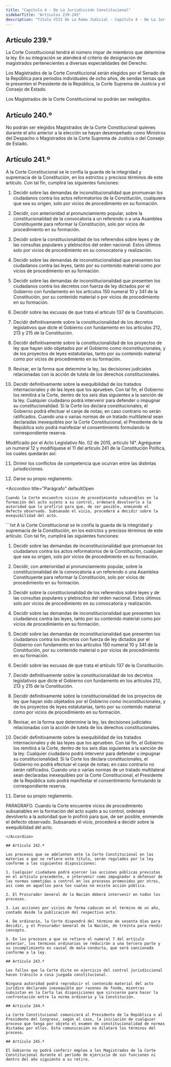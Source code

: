 ```yaml
---
title: "Capítulo 4 - De La Jurisdicción Constitucional"
sidebarTitle: "Artículos 239-245"
description: "Título VIII De La Rama Judicial - Capítulo 4 - De La Jurisdicción Constitucional"
---
```


## Artículo 239.º

La Corte Constitucional tendrá el número impar de miembros que determine la ley. En su integración se atenderá el criterio de designación de magistrados pertenecientes a diversas especialidades del Derecho.

Los Magistrados de la Corte Constitucional serán elegidos por el Senado de la República para períodos individuales de ocho años, de sendas ternas que le presenten el Presidente de la República, la Corte Suprema de Justicia y el Consejo de Estado.

Los Magistrados de la Corte Constitucional no podrán ser reelegidos.

## Artículo 240.º

No podrán ser elegidos Magistrados de la Corte Constitucional quienes durante el año anterior a la elección se hayan desempeñado como Ministros del Despacho o Magistrados de la Corte Suprema de Justicia o del Consejo de Estado.

## Artículo 241.º

A la Corte Constitucional se le confía la guarda de la integridad y supremacía de la Constitución, en los estrictos y precisos términos de este artículo. Con tal fin, cumplirá las siguientes funciones:

1. Decidir sobre las demandas de inconstitucionalidad que promuevan los ciudadanos contra los actos reformatorios de la Constitución, cualquiera que sea su origen, solo por vicios de procedimiento en su formación.

2. Decidir, con anterioridad al pronunciamiento popular, sobre la constitucionalidad de la convocatoria a un referendo o a una Asamblea Constituyente para reformar la Constitución, solo por vicios de procedimiento en su formación.

3. Decidir sobre la constitucionalidad de los referendos sobre leyes y de las consultas populares y plebiscitos del orden nacional. Estos últimos solo por vicios de procedimiento en su convocatoria y realización.

4. Decidir sobre las demandas de inconstitucionalidad que presenten los ciudadanos contra las leyes, tanto por su contenido material como por vicios de procedimiento en su formación.

5. Decidir sobre las demandas de inconstitucionalidad que presenten los ciudadanos contra los decretos con fuerza de ley dictados por el Gobierno con fundamento en los artículos 150 numeral 10 y 341 de la Constitución, por su contenido material o por vicios de procedimiento en su formación.

6. Decidir sobre las excusas de que trata el artículo 137 de la Constitución.

7. Decidir definitivamente sobre la constitucionalidad de los decretos legislativos que dicte el Gobierno con fundamento en los artículos 212, 213 y 215 de la Constitución.

8. Decidir definitivamente sobre la constitucionalidad de los proyectos de ley que hayan sido objetados por el Gobierno como inconstitucionales, y de los proyectos de leyes estatutarias, tanto por su contenido material como por vicios de procedimiento en su formación.

9. Revisar, en la forma que determine la ley, las decisiones judiciales relacionadas con la acción de tutela de los derechos constitucionales.

10. Decidir definitivamente sobre la exequibilidad de los tratados internacionales y de las leyes que los aprueben. Con tal fin, el Gobierno los remitirá a la Corte, dentro de los seis días siguientes a la sanción de la ley. Cualquier ciudadano podrá intervenir para defender o impugnar su constitucionalidad. Si la Corte los declara constitucionales, el Gobierno podrá efectuar el canje de notas; en caso contrario no serán ratificados. Cuando una o varias normas de un tratado multilateral sean declaradas inexequibles por la Corte Constitucional, el Presidente de la República solo podrá manifestar el consentimiento formulando la correspondiente reserva.


<Warning>Modificado por el Acto Legislativo No. 02 de 2015, artículo 14°. Agréguese un numeral 12 y modifíquese el 11 del artículo 241 de la Constitución Política, los cuales quedarán así: </Warning>

11. Dirimir los conflictos de competencia que ocurran entre las distintas jurisdicciones.

12. Darse su propio reglamento.

<Accordion
    title="Parágrafo"
    defaultOpen
> 
    Cuando la Corte encuentre vicios de procedimiento subsanables en la formación del acto sujeto a su control, ordenará devolverlo a la autoridad que lo profirió para que, de ser posible, enmiende el defecto observado. Subsanado el vicio, procederá a decidir sobre la exequibilidad del acto.
</Accordion>


<Accordion title="Artículo original antes de la modificación:">
```txt
A la Corte Constitucional se le confía la guarda de la integridad y supremacía 
de la Constitución, en los estrictos y precisos términos de este artículo. Con 
tal fin, cumplirá las siguientes funciones:

1. Decidir sobre las demandas de inconstitucionalidad que promuevan los ciudadanos contra los actos reformatorios de la Constitución, cualquier que sea su origen, solo por vicios de procedimiento en su formación.

2. Decidir, con anterioridad al pronunciamiento popular, sobre la 
constitucionalidad de la convocatoria a un referendo o una Asamblea 
Constituyente para reformar la Constitución, solo por vicios de procedimiento 
en su formación.

3. Decidir sobre la constitucionalidad de los referendos sobre leyes y de las 
consultas populares y plebiscitos del orden nacional. Estos últimos solo por 
vicios de procedimiento en su convocatoria y realización.

4. Decidir sobre las demandas de inconstitucionalidad que presenten los ciudadanos contra las leyes, tanto por su contenido material como por vicios de 
procedimiento en su formación.

5. Decidir sobre las demandas de inconstitucionalidad que presenten los ciudadanos contra los decretos con fuerza de ley dictados por el Gobierno con fundamento en los artículos 150 numeral 10 y 341 de la Constitución, por su contenido material o por vicios de procedimiento en su formación.

6. Decidir sobre las excusas de que trata el artículo 137 de la Constitución.

7. Decidir definitivamente sobre la constitucionalidad de los decretos legislativos que dicte el Gobierno con fundamento en los artículos 212, 213 y 215 de la Constitución.

8. Decidir definitivamente sobre la constitucionalidad de los proyectos de ley que hayan sido objetados por el Gobierno como inconstitucionales, y de los proyectos de leyes estatutarias, tanto por su contenido material como por vicios de procedimiento en su formación.

9. Revisar, en la forma que determine la ley, las decisiones judiciales relacionadas con la acción de tutela de los derechos constitucionales.

10. Decidir definitivamente sobre la exequibilidad de los tratados internacionales y de las leyes que los aprueben. Con tal fin, el Gobierno los remitirá a la Corte, dentro de los seis días siguientes a la sanción de la ley. Cualquier ciudadano podrá intervenir para defender o impugnar su constitucionalidad. Si la Corte los declara constitucionales, el Gobierno no podrá efectuar el canje de notas; en caso contrario no serán ratificados. Cuando una o varias normas de un tratado multilateral sean declaradas inexequibles por la Corte Constitucional, el Presidente de la República solo podrá manifestar el consentimiento formulando la correspondiente reserva.

11. Darse su propio reglamento.

PARAGRAFO. Cuando la Corte encuentre vicios de procedimiento subsanables en la formación del acto sujeto a su control, ordenará devolverlo a la autoridad que lo profirió para que, de ser posible, enmiende el defecto observado. Subsanado el vicio, procederá a decidir sobre la exequibilidad del acto.
```
</Accordion>

## Artículo 242.º

Los procesos que se adelanten ante la Corte Constitucional en las materias a que se refiere este título, serán regulados por la ley conforme a las siguientes disposiciones:

1. Cualquier ciudadano podrá ejercer las acciones públicas previstas en el artículo precedente, e intervenir como impugnador o defensor de las normas sometidas a control en los procesos promovidos por otros, así como en aquellos para los cuales no existe acción pública.

2. El Procurador General de la Nación deberá intervenir en todos los procesos.

3. Las acciones por vicios de forma caducan en el término de un año, contado desde la publicación del respectivo acto.

4. De ordinario, la Corte dispondrá del término de sesenta días para decidir, y el Procurador General de la Nación, de treinta para rendir concepto.

5. En los procesos a que se refiere el numeral 7 del artículo anterior, los términos ordinarios se reducirán a una tercera parte y su incumplimiento es causal de mala conducta, que será sancionada conforme a la ley.

## Artículo 243.º

Los fallos que la Corte dicte en ejercicio del control jurisdiccional hacen tránsito a cosa juzgada constitucional.

Ninguna autoridad podrá reproducir el contenido material del acto jurídico declarado inexequible por razones de fondo, mientras subsistan en la Carta las disposiciones que sirvieron para hacer la confrontación entre la norma ordinaria y la Constitución.

## Artículo 244.º

La Corte Constitucional comunicará al Presidente de la República o al Presidente del Congreso, según el caso, la iniciación de cualquier proceso que tenga por objeto el examen de constitucionalidad de normas dictadas por ellos. Esta comunicación no dilatará los términos del proceso.

## Artículo 245.º

El Gobierno no podrá conferir empleo a los Magistrados de la Corte Constitucional durante el período de ejercicio de sus funciones ni dentro del año siguiente a su retiro.
